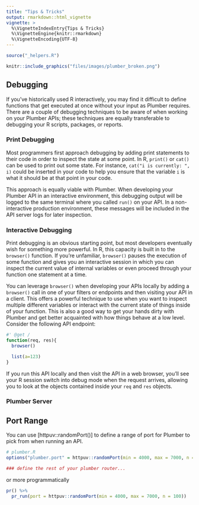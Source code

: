 ```yaml
---
title: "Tips & Tricks"
output: rmarkdown::html_vignette
vignette: >
  %\VignetteIndexEntry{Tips & Tricks}
  %\VignetteEngine{knitr::rmarkdown}
  %\VignetteEncoding{UTF-8}
---
```


```r
source("_helpers.R")
```

```r
knitr::include_graphics("files/images/plumber_broken.png")
```

## Debugging

If you've historically used R interactively, you may find it difficult to define functions that get executed at once without your input as Plumber requires. There are a couple of debugging techniques to be aware of when working on your Plumber APIs; these techniques are equally transferable to debugging your R scripts, packages, or reports.

### Print Debugging

Most programmers first approach debugging by adding print statements to their code in order to inspect the state at some point. In R, `print()` or `cat()` can be used to print out some state. For instance, `cat("i is currently: ", i)` could be inserted in your code to help you ensure that the variable `i` is what it should be at that point in your code.

This approach is equally viable with Plumber. When developing your Plumber API in an interactive environment, this debugging output will be logged to the same terminal where you called `run()` on your API. In a non-interactive production environment, these messages will be included in the API server logs for later inspection.

### Interactive Debugging

Print debugging is an obvious starting point, but most developers eventually wish for something more powerful. In R, this capacity is built in to the `browser()` function. If you're unfamiliar, `browser()` pauses the execution of some function and gives you an interactive session in which you can inspect the current value of internal variables or even proceed through your function one statement at a time.

You can leverage `browser()` when developing your APIs locally by adding a `browser()` call in one of your filters or endpoints and then visiting your API in a client. This offers a powerful technique to use when you want to inspect multiple different variables or interact with the current state of things inside of your function. This is also a good way to get your hands dirty with Plumber and get better acquainted with how things behave at a low level. Consider the following API endpoint:

```r
#' @get /
function(req, res){
  browser()

  list(a=123)
}
```

If you run this API locally and then visit the API in a web browser, you'll see your R session switch into debug mode when the request arrives, allowing you to look at the objects contained inside your `req` and `res` objects.


### Plumber Server

## Port Range

You can use [httpuv::randomPort()] to define a range of port for Plumber to pick from when running an API.

```r
# plumber.R
options("plumber.port" = httpuv::randomPort(min = 4000, max = 7000, n = 100))

### define the rest of your plumber router...
```

or more programmatically

```r
pr() %>%
  pr_run(port = httpuv::randomPort(min = 4000, max = 7000, n = 100))
```
